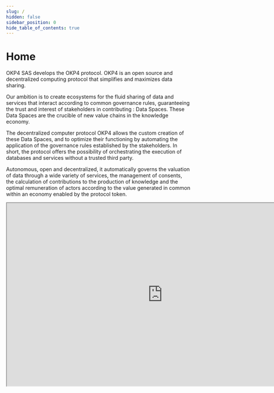 ```yaml
---
slug: /
hidden: false
sidebar_position: 0
hide_table_of_contents: true
---
```


# Home

OKP4 SAS develops the OKP4 protocol. OKP4 is an open source and
decentralized computing protocol that simplifies and maximizes data sharing.

Our ambition is to create ecosystems for the fluid sharing of data and
services that interact according to common governance rules, guaranteeing
the trust and interest of stakeholders in contributing : Data Spaces. These
Data Spaces are the crucible of new value chains in the knowledge economy.

The decentralized computer protocol OKP4 allows the custom creation of these
Data Spaces, and to optimize their functioning by automating the application
of the governance rules established by the stakeholders. In short, the
protocol offers the possibility of orchestrating the execution of databases
and services without a trusted third party.

Autonomous, open and decentralized, it automatically governs the valuation
of data through a wide variety of services, the management of consents, the
calculation of contributions to the production of knowledge and the optimal
remuneration of actors according to the value generated in common within an
economy enabled by the protocol token.

<iframe
    width="850"
    height="500"
    src="https://www.youtube.com/embed/YQOafk1NQdI"
    title="OKP4 video"
    allow="accelerometer; autoplay; clipboard-write; encrypted-media; gyroscope; picture-in-picture; web-share"
    className="okp4-video"
>
</iframe>
